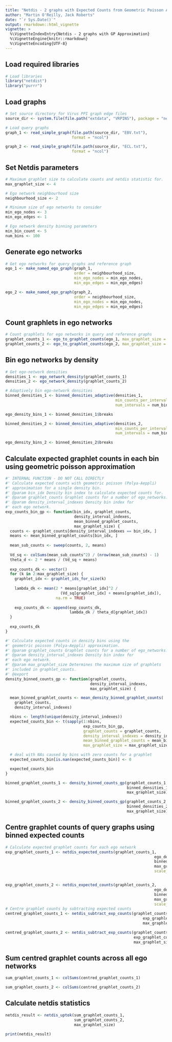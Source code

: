```yaml
---
title: "Netdis - 2 graphs with Expected Counts from Geometric Poisson Approximation"
author: "Martin O'Reilly, Jack Roberts"
date: "`r Sys.Date()`"
output: rmarkdown::html_vignette
vignette: >
  %\VignetteIndexEntry{Netdis - 2 graphs with GP Approximation}
  %\VignetteEngine{knitr::rmarkdown}
  %\VignetteEncoding{UTF-8}
---
```


## Load required libraries
```r
# Load libraries
library("netdist")
library("purrr")
```

## Load graphs
```r
# Set source directory for Virus PPI graph edge files
source_dir <- system.file(file.path("extdata", "VRPINS"), package = "netdist")

# Load query graphs
graph_1 <- read_simple_graph(file.path(source_dir, "EBV.txt"),
                             format = "ncol")

graph_2 <- read_simple_graph(file.path(source_dir, "ECL.txt"),
                             format = "ncol")

```

## Set Netdis parameters
```r
# Maximum graphlet size to calculate counts and netdis statistic for.
max_graphlet_size <- 4

# Ego network neighbourhood size
neighbourhood_size <- 2

# Minimum size of ego networks to consider
min_ego_nodes <- 3
min_ego_edges <- 1

# Ego network density binning parameters
min_bin_count <- 5
num_bins <- 100
```

## Generate ego networks
```r
# Get ego networks for query graphs and reference graph
ego_1 <- make_named_ego_graph(graph_1, 
                              order = neighbourhood_size, 
                              min_ego_nodes = min_ego_nodes, 
                              min_ego_edges = min_ego_edges)

ego_2 <- make_named_ego_graph(graph_2, 
                              order = neighbourhood_size, 
                              min_ego_nodes = min_ego_nodes, 
                              min_ego_edges = min_ego_edges)

```

## Count graphlets in ego networks
```r
# Count graphlets for ego networks in query and reference graphs
graphlet_counts_1 <- ego_to_graphlet_counts(ego_1, max_graphlet_size = max_graphlet_size)
graphlet_counts_2 <- ego_to_graphlet_counts(ego_2, max_graphlet_size = max_graphlet_size)

```

## Bin ego networks by density
```r

# Get ego-network densities
densities_1 <- ego_network_density(graphlet_counts_1)
densities_2 <- ego_network_density(graphlet_counts_2)

# Adaptively bin ego-network densities
binned_densities_1 <- binned_densities_adaptive(densities_1, 
                                                min_counts_per_interval = min_bin_count, 
                                                num_intervals = num_bins)

ego_density_bins_1 <- binned_densities_1$breaks

binned_densities_2 <- binned_densities_adaptive(densities_2, 
                                                min_counts_per_interval = min_bin_count, 
                                                num_intervals = num_bins)

ego_density_bins_2 <- binned_densities_2$breaks
```

## Calculate expected graphlet counts in each bin using geometric poisson approximation
```r

#' INTERNAL FUNCTION - DO NOT CALL DIRECTLY
#' Calculate expected counts with geometric poisson (Polya-Aeppli)
#' approximation for a single density bin.
#' @param bin_idx Density bin index to calculate expected counts for.
#' @param graphlet_counts Graphlet counts for a number of ego_networks.
#' @param density_interval_indexes Density bin index for
#' each ego network.
exp_counts_bin_gp <- function(bin_idx, graphlet_counts,
                              density_interval_indexes,
                              mean_binned_graphlet_counts,
                              max_graphlet_size) {
  counts <- graphlet_counts[density_interval_indexes == bin_idx, ]
  means <- mean_binned_graphlet_counts[bin_idx, ]
  
  mean_sub_counts <- sweep(counts, 2, means)
  
  Vd_sq <- colSums(mean_sub_counts^2) / (nrow(mean_sub_counts) - 1)
  theta_d <- 2 * means / (Vd_sq + means)
  
  exp_counts_dk <- vector()
  for (k in 2:max_graphlet_size) {
    graphlet_idx <- graphlet_ids_for_size(k)
    
    lambda_dk <- mean(2 * means[graphlet_idx]^2 /
                        (Vd_sq[graphlet_idx] + means[graphlet_idx]),
                      na.rm = TRUE)
    
    exp_counts_dk <- append(exp_counts_dk,
                            lambda_dk / theta_d[graphlet_idx])
  }
  
  exp_counts_dk
}

#' Calculate expected counts in density bins using the
#' geometric poisson (Polya-Aeppli) approximation.
#' @param graphlet_counts Graphlet counts for a number of ego_networks.
#' @param density_interval_indexes Density bin index for
#' each ego network.
#' @param max_graphlet_size Determines the maximum size of graphlets
#' included in graphlet_counts.
#' @export
density_binned_counts_gp <- function(graphlet_counts,
                                     density_interval_indexes,
                                     max_graphlet_size) {

  mean_binned_graphlet_counts <- mean_density_binned_graphlet_counts(
    graphlet_counts,
    density_interval_indexes)

  nbins <- length(unique(density_interval_indexes))
  expected_counts_bin <- t(sapply(1:nbins,
                                  exp_counts_bin_gp,
                                  graphlet_counts = graphlet_counts,
                                  density_interval_indexes = density_interval_indexes,
                                  mean_binned_graphlet_counts = mean_binned_graphlet_counts,
                                  max_graphlet_size = max_graphlet_size))

  # deal with NAs caused by bins with zero counts for a graphlet
  expected_counts_bin[is.nan(expected_counts_bin)] <- 0

  expected_counts_bin
}

binned_graphlet_counts_1 <- density_binned_counts_gp(graphlet_counts_1,
                                                     binned_densities_1$interval_indexes,
                                                     max_graphlet_size)

binned_graphlet_counts_2 <- density_binned_counts_gp(graphlet_counts_2,
                                                     binned_densities_2$interval_indexes,
                                                     max_graphlet_size)
```

## Centre graphlet counts of query graphs using binned expected counts 
```r
# Calculate expected graphlet counts for each ego network
exp_graphlet_counts_1 <- netdis_expected_counts(graphlet_counts_1, 
                                                                 ego_density_bins_1, 
                                                                 binned_graphlet_counts_1,
                                                                 max_graphlet_size,
                                                                 scale_fn = NULL)


exp_graphlet_counts_2 <- netdis_expected_counts(graphlet_counts_2, 
                                                                 ego_density_bins_2, 
                                                                 binned_graphlet_counts_2,
                                                                 max_graphlet_size,
                                                                 scale_fn = NULL)
# Centre graphlet counts by subtracting expected counts
centred_graphlet_counts_1 <- netdis_subtract_exp_counts(graphlet_counts_1,
                                                            exp_graphlet_counts_1,
                                                            max_graphlet_size)

centred_graphlet_counts_2 <- netdis_subtract_exp_counts(graphlet_counts_2,
                                                        exp_graphlet_counts_2,
                                                        max_graphlet_size)
```


## Sum centred graphlet counts across all ego networks
```r
sum_graphlet_counts_1 <- colSums(centred_graphlet_counts_1)

sum_graphlet_counts_2 <- colSums(centred_graphlet_counts_2)
```

## Calculate netdis statistics
```r

netdis_result <- netdis_uptok(sum_graphlet_counts_1, 
                              sum_graphlet_counts_2, 
                              max_graphlet_size)

print(netdis_result)
```